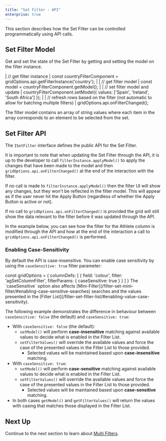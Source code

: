 ```yaml
---
title: "Set Filter - API"
enterprise: true
---
```


This section describes how the Set Filter can be controlled programmatically using API calls.

## Set Filter Model

Get and set the state of the Set Filter by getting and setting the model on the filter instance.

<snippet>
| // get filter instance
| const countryFilterComponent = gridOptions.api.getFilterInstance('country');
| 
| // get filter model
| const model = countryFilterComponent.getModel();
| 
| // set filter model and update
| countryFilterComponent.setModel({ values: ['Spain', 'Ireland', 'South Africa'] });
| 
| // refresh rows based on the filter (not automatic to allow for batching multiple filters)
| gridOptions.api.onFilterChanged();
</snippet>

The filter model contains an array of string values where each item in the array corresponds to an element to be selected from the set.

## Set Filter API

The `ISetFilter` interface defines the public API for the Set Filter.

<interface-documentation interfaceName='ISetFilter' exclude='["getModelFromUi", "applyModel", "doesFilterPass", "onNewRowsLoaded", "onAnyFilterChanged", "getModelAsString"]' overrideSrc='filter-set-api/resources/iSetFilter.json'></interface-documentation>
 
It is important to note that when updating the Set Filter through the API, it is up to the developer to call `filterInstance.applyModel()` to apply the changes that have been made to the model and then `gridOptions.api.onFilterChanged()` at the end of the interaction with the filter.


If no call is made to `filterInstance.applyModel()` then the filter UI will show any changes, but they won't be reflected in the filter model. This will appear as if the user never hit the Apply Button (regardless of whether the Apply Button is active or not).


If no call to `gridOptions.api.onFilterChanged()` is provided the grid will still show the data relevant to the filter before it was updated through the API.

In the example below, you can see how the filter for the Athlete column is modified through the API and how at the end of the interaction a call to `gridOptions.api.onFilterChanged()` is performed.

<GridExampleRunner title='Set Filter API' name='set-filter-api' type='mixed' options='{ "enterprise": true, "exampleHeight": 570, "modules": ["clientside", "setfilter", "menu", "filterpanel"] }'></GridExampleRunner>

### Enabling Case-Sensitivity

By default the API is case-insensitive. You can enable case sensitivity by using the `caseSensitive: true` filter parameter:

<snippet>
const gridOptions = {
    columnDefs: [
        {
            field: 'colour',
            filter: 'agSetColumnFilter',
            filterParams: {
                caseSensitive: true
            }
        }
    ]
}
</snippet>

<note>
The `caseSensitive` option also affects [Mini-Filter](/filter-set-mini-filter/#enabling-case-sensitive-searches) searches and the values presented in the [Filter List](/filter-set-filter-list/#enabling-value-case-sensitivity).
</note>

The following example demonstrates the difference in behaviour between `caseSensitive: false` (the default) and `caseSensitive: true`:
- With `caseSensitive: false` (the default):
  - `setModel()` will perform **case-insensitive** matching against available values to decide what is enabled in the Filter List.
  - `setFilterValues()` will override the available values and force the case of the presented values in the Filter List to those provided.
    - Selected values will be maintained based upon **case-insensitive** matching.
- With `caseSensitive: true`:
  - `setModel()` will perform **case-sensitive** matching against available values to decide what is enabled in the Filter List.
  - `setFilterValues()` will override the available values and force the case of the presented values in the Filter List to those provided.
    - Selected values will be maintained based upon **case-sensitive** matching.
- In both cases `getModel()` and `getFilterValues()` will return the values with casing that matches those displayed in the Filter List.

<GridExampleRunner title='Set Filter API - Case Sensitivity' name='set-filter-api-case-sensitive' type='mixed' options='{ "enterprise": true, "exampleHeight": 570, "modules": ["clientside", "setfilter", "menu", "filterpanel"] }'></GridExampleRunner>

## Next Up

Continue to the next section to learn about [Multi Filters](/filter-multi/).
